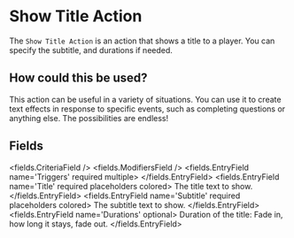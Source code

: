 
# Show Title Action 

The `Show Title Action` is an action that shows a title to a player. You can specify the subtitle, and durations if needed.

## How could this be used?

This action can be useful in a variety of situations. You can use it to create text effects in response to specific events, such as completing questions or anything else. The possibilities are endless!


## Fields

<fields.CriteriaField />
<fields.ModifiersField />
<fields.EntryField name='Triggers' required multiple>
</fields.EntryField>
<fields.EntryField name='Title' required placeholders colored>
     The title text to show.
</fields.EntryField>
<fields.EntryField name='Subtitle' required placeholders colored>
     The subtitle text to show.
</fields.EntryField>
<fields.EntryField name='Durations' optional>
     Duration of the title: Fade in, how long it stays, fade out.
</fields.EntryField>
